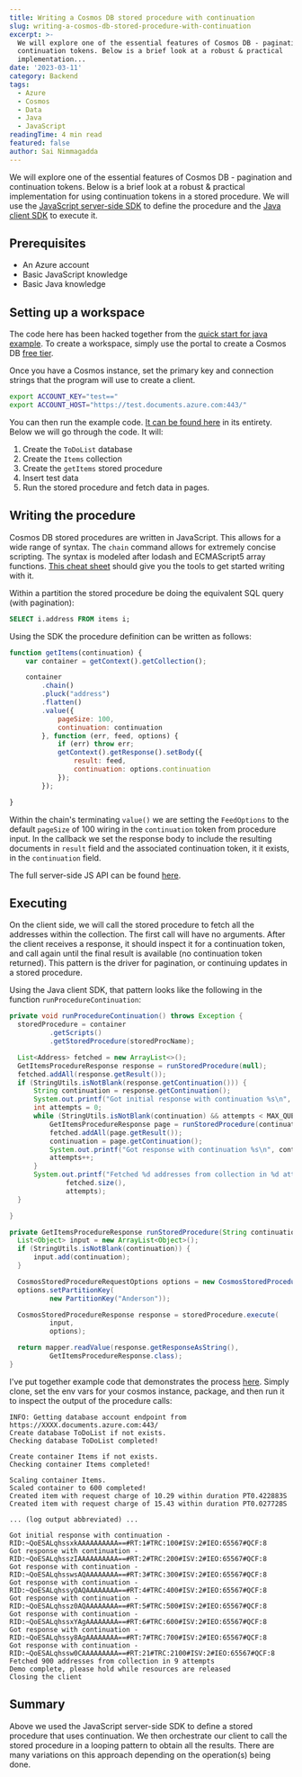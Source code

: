 ```yaml
---
title: Writing a Cosmos DB stored procedure with continuation
slug: writing-a-cosmos-db-stored-procedure-with-continuation
excerpt: >-
  We will explore one of the essential features of Cosmos DB - pagination and
  continuation tokens. Below is a brief look at a robust & practical
  implementation...
date: '2023-03-11'
category: Backend
tags:
  - Azure
  - Cosmos
  - Data
  - Java
  - JavaScript
readingTime: 4 min read
featured: false
author: Sai Nimmagadda
---
```


We will explore one of the essential features of Cosmos DB - pagination and continuation tokens. Below is a brief look at a robust & practical implementation for using continuation tokens in a stored procedure. We will use the [JavaScript server-side SDK](https://github.com/Azure/azure-cosmosdb-js-server/) to define the procedure and the [Java client SDK](https://github.com/Azure/azure-cosmosdb-java) to execute it.

## Prerequisites

- An Azure account
- Basic JavaScript knowledge
- Basic Java knowledge

## Setting up a workspace

The code here has been hacked together from the [quick start for java example](https://github.com/Azure-Samples/azure-cosmos-java-getting-started/blob/main/src/main/java/com/azure/cosmos/sample/sync/SyncMain.java). To create a workspace, simply use the portal to create a Cosmos DB [free tier](https://learn.microsoft.com/en-us/azure/cosmos-db/free-tier).

Once you have a Cosmos instance, set the primary key and connection strings that the program will use to create a client.

```bash
export ACCOUNT_KEY="test=="
export ACCOUNT_HOST="https://test.documents.azure.com:443/"
```

You can then run the example code. [It can be found here](https://github.com/funsaized/azure-cosmos-stored-procedure-pagination-continuation) in its entirety. Below we will go through the code. It will:

1. Create the `ToDoList` database
2. Create the `Items` collection
3. Create the `getItems` stored procedure
4. Insert test data
5. Run the stored procedure and fetch data in pages.

## Writing the procedure

Cosmos DB stored procedures are written in JavaScript. This allows for a wide range of syntax. The `chain` command allows for extremely concise scripting. The syntax is modeled after lodash and ECMAScript5 array functions. [This cheat sheet](https://learn.microsoft.com/en-us/azure/cosmos-db/nosql/javascript-query-api#sql-to-javascript-cheat-sheet) should give you the tools to get started writing with it.

Within a partition the stored procedure be doing the equivalent SQL query (with pagination):

```SQL
SELECT i.address FROM items i;
```

Using the SDK the procedure definition can be written as follows:

```JavaScript
function getItems(continuation) {
    var container = getContext().getCollection();

    container
        .chain()
        .pluck("address")
        .flatten()
        .value({
            pageSize: 100,
            continuation: continuation
        }, function (err, feed, options) {
            if (err) throw err;
            getContext().getResponse().setBody({
                result: feed,
                continuation: options.continuation
            });
        });

}
```

Within the chain's terminating `value()` we are setting the `FeedOptions` to the default `pageSize` of 100 wiring in the `continuation` token from procedure input. In the callback we set the response body to include the resulting documents in `result` field and the associated continuation token, it it exists, in the `continuation` field.

The full server-side JS API can be found [here](http://azure.github.io/azure-cosmosdb-js-server/index.html).

## Executing

On the client side, we will call the stored procedure to fetch all the addresses within the collection. The first call will have no arguments. After the client receives a response, it should inspect it for a continuation token, and call again until the final result is available (no continuation token returned). This pattern is the driver for pagination, or continuing updates in a stored procedure.

Using the Java client SDK, that pattern looks like the following in the function `runProcedureContinuation`:

```Java
private void runProcedureContinuation() throws Exception {
  storedProcedure = container
          .getScripts()
          .getStoredProcedure(storedProcName);

  List<Address> fetched = new ArrayList<>();
  GetItemsProcedureResponse response = runStoredProcedure(null);
  fetched.addAll(response.getResult());
  if (StringUtils.isNotBlank(response.getContinuation())) {
      String continuation = response.getContinuation();
      System.out.printf("Got initial response with continuation %s\n", continuation);
      int attempts = 0;
      while (StringUtils.isNotBlank(continuation) && attempts < MAX_QUERIES) {
          GetItemsProcedureResponse page = runStoredProcedure(continuation);
          fetched.addAll(page.getResult());
          continuation = page.getContinuation();
          System.out.printf("Got response with continuation %s\n", continuation);
          attempts++;
      }
      System.out.printf("Fetched %d addresses from collection in %d attempts\n",
              fetched.size(),
              attempts);
  }

}

private GetItemsProcedureResponse runStoredProcedure(String continuation) throws Exception {
  List<Object> input = new ArrayList<Object>();
  if (StringUtils.isNotBlank(continuation)) {
      input.add(continuation);
  }

  CosmosStoredProcedureRequestOptions options = new CosmosStoredProcedureRequestOptions();
  options.setPartitionKey(
          new PartitionKey("Anderson"));

  CosmosStoredProcedureResponse response = storedProcedure.execute(
          input,
          options);

  return mapper.readValue(response.getResponseAsString(),
          GetItemsProcedureResponse.class);
}

```

I've put together example code that demonstrates the process [here](https://github.com/funsaized/azure-cosmos-stored-procedure-pagination-continuation). Simply clone, set the env vars for your cosmos instance, package, and then run it to inspect the output of the procedure calls:

```log
INFO: Getting database account endpoint from https://XXXX.documents.azure.com:443/
Create database ToDoList if not exists.
Checking database ToDoList completed!

Create container Items if not exists.
Checking container Items completed!

Scaling container Items.
Scaled container to 600 completed!
Created item with request charge of 10.29 within duration PT0.422883S
Created item with request charge of 15.43 within duration PT0.027728S

... (log output abbreviated) ...

Got initial response with continuation -RID:~QoESALqhssxkAAAAAAAAAA==#RT:1#TRC:100#ISV:2#IEO:65567#QCF:8
Got response with continuation -RID:~QoESALqhsszIAAAAAAAAAA==#RT:2#TRC:200#ISV:2#IEO:65567#QCF:8
Got response with continuation -RID:~QoESALqhsswsAQAAAAAAAA==#RT:3#TRC:300#ISV:2#IEO:65567#QCF:8
Got response with continuation -RID:~QoESALqhssyQAQAAAAAAAA==#RT:4#TRC:400#ISV:2#IEO:65567#QCF:8
Got response with continuation -RID:~QoESALqhssz0AQAAAAAAAA==#RT:5#TRC:500#ISV:2#IEO:65567#QCF:8
Got response with continuation -RID:~QoESALqhssxYAgAAAAAAAA==#RT:6#TRC:600#ISV:2#IEO:65567#QCF:8
Got response with continuation -RID:~QoESALqhssy8AgAAAAAAAA==#RT:7#TRC:700#ISV:2#IEO:65567#QCF:8
Got response with continuation -RID:~QoESALqhssw0CAAAAAAAAA==#RT:21#TRC:2100#ISV:2#IEO:65567#QCF:8
Fetched 900 addresses from collection in 9 attempts
Demo complete, please hold while resources are released
Closing the client
```

## Summary

Above we used the JavaScript server-side SDK to define a stored procedure that uses continuation. We then orchestrate our client to call the stored procedure in a looping pattern to obtain all the results. There are many variations on this approach depending on the operation(s) being done.
